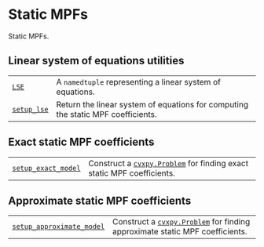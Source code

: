 # Static MPFs

<span id="module-qiskit_addon_mpf.static" />

<span id="qiskit-addon-mpf-static" />

Static MPFs.

## Linear system of equations utilities

|                                                                                      |                                                                                  |
| ------------------------------------------------------------------------------------ | -------------------------------------------------------------------------------- |
| [`LSE`](qiskit_addon_mpf.static.LSE "qiskit_addon_mpf.static.LSE")                   | A `namedtuple` representing a linear system of equations.                        |
| [`setup_lse`](qiskit_addon_mpf.static.setup_lse "qiskit_addon_mpf.static.setup_lse") | Return the linear system of equations for computing the static MPF coefficients. |

## Exact static MPF coefficients

|                                                                                                              |                                                                                                                                                                   |
| ------------------------------------------------------------------------------------------------------------ | ----------------------------------------------------------------------------------------------------------------------------------------------------------------- |
| [`setup_exact_model`](qiskit_addon_mpf.static.setup_exact_model "qiskit_addon_mpf.static.setup_exact_model") | Construct a [`cvxpy.Problem`](https://www.cvxpy.org/api_reference/cvxpy.problems.html#cvxpy.Problem "(in CVXPY v1.5)") for finding exact static MPF coefficients. |

## Approximate static MPF coefficients

|                                                                                                                                |                                                                                                                                                                         |
| ------------------------------------------------------------------------------------------------------------------------------ | ----------------------------------------------------------------------------------------------------------------------------------------------------------------------- |
| [`setup_approximate_model`](qiskit_addon_mpf.static.setup_approximate_model "qiskit_addon_mpf.static.setup_approximate_model") | Construct a [`cvxpy.Problem`](https://www.cvxpy.org/api_reference/cvxpy.problems.html#cvxpy.Problem "(in CVXPY v1.5)") for finding approximate static MPF coefficients. |
